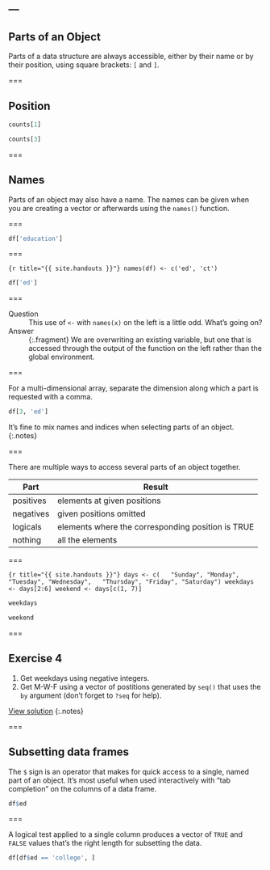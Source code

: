 ---
---

## Parts of an Object

Parts of a data structure are always accessible, either by their name or by their position, using square brackets: `[` and `]`.

===

## Position

```r
counts[1]
```

```r
counts[3]
```

===

## Names

Parts of an object may also have a name. The names can be given when you are creating a vector or afterwards using the `names()` function.

===

```r
df['education']
```

===

```{r title="{{ site.handouts }}"}
names(df) <- c('ed', 'ct')
```

```r
df['ed']
```

===

Question
: This use of `<-` with `names(x)` on the left is a little odd. What’s going on?

Answer
: {:.fragment} We are overwriting an existing variable, but one that is accessed through the output of the function on the left rather than the global environment.

===

For a multi-dimensional array, separate the dimension along which a part is requested with a comma.

```r
df[3, 'ed']
```

It's fine to mix names and indices when selecting parts of an object.
{:.notes}

===

There are multiple ways to access several parts of an object together.

| Part      | Result                                            |
|-----------+---------------------------------------------------|
| positives | elements at given positions                       |
| negatives | given positions omitted                           |
| logicals  | elements where the corresponding position is TRUE |
| nothing   | all the elements                                  |

===

```{r title="{{ site.handouts }}"}
days <- c(
  "Sunday", "Monday", "Tuesday", "Wednesday",
  "Thursday", "Friday", "Saturday")
weekdays <- days[2:6]
weekend <- days[c(1, 7)]
```

```r
weekdays
```

```r
weekend
```

===

## Exercise 4

1. Get weekdays using negative integers.
1. Get M-W-F using a vector of postitions generated by `seq()` that uses the `by` argument (don't forget to `?seq` for help).

[View solution](#solution-5)
{:.notes}

===

## Subsetting data frames

The `$` sign is an operator that makes for quick access to a single, named part of an object.
It's most useful when used interactively with "tab completion" on the columns of a data frame.

```r
df$ed
```

===

A logical test applied to a single column produces a vector of `TRUE` and `FALSE` values that's the right length for subsetting the data.

```r
df[df$ed == 'college', ]
```
